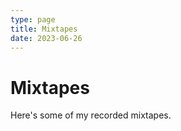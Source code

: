 ```yaml
---
type: page
title: Mixtapes
date: 2023-06-26
---
```


# Mixtapes

Here's some of my recorded mixtapes.


<SoundcloudEmbed
  trackId="959758093"
  user="Function!"
  title="BREXIT EP 18 - LUCAOS KAÍQUE"
  url="https://soundcloud.com/functionfm/brexit-ep-18-lucaos-kaique"
/>
<br/>
<SoundcloudEmbed
  trackId="834677779"
  user="Goma Rec"
  title="GOMA0137 - Lucaos Kaíque"
  url="https://soundcloud.com/gomarec/goma0137-lucaos-kaique"
/>
<br/>
<SoundcloudEmbed
  trackId="753665617"
  user="Lucaos Kaíque"
  title="pra mandar o passinho"
  url="https://soundcloud.com/lucaoskaique/pra-mandar-o-passinho"
/>
<br/>
<SoundcloudEmbed
  trackId="705215842"
  user="Lucaos Kaíque"
  title="333x2r B2b r3drum @ CENTRAL 0003: dedo no cue e gritaria"
  url="https://soundcloud.com/lucaoskaique/333x2r-b2b-r3drum-central-0003-dedo-no-cue-e-gritaria"
/>

